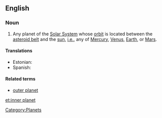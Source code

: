 ==English==

===Noun===
{{en-noun|sg=[[inner]] [[planet]]}}

# {{astronomy}} Any planet of the [[Solar System]] whose [[orbit]] is located between the [[asteroid belt]] and the [[sun]], [[i.e.]], any of [[Mercury]], [[Venus]], [[Earth]], or [[Mars]].

====Translations====
{{trans-top|planet of the Solar System with an orbit between the asteroid belt and sun}}
* Estonian: {{t|et|siseplaneet}}
* Spanish: {{t|es|planeta interno|m}}
{{trans-bottom}}


====Related terms====
* [[outer planet]]

[[Category:Planets]]

[[et:inner planet]]